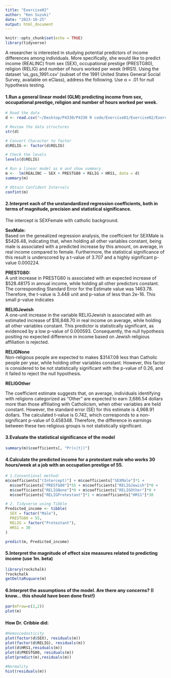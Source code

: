 ```yaml
---
title: "Exercise02"
author: "Ken Suzuki"
date: "2023-10-25"
output: html_document
---
```


```r
knitr::opts_chunk$set(echo = TRUE)
library(tidyverse)
```

A researcher is interested in studying potential predictors of income differences among individuals. More specifically, she would like to predict income (REALINC) from sex (SEX), occupational prestige (PRESTG80), religion (RELIG) and number of hours worked per week (HRS1). Using the dataset 'us_gss_1991.csv' (subset of the 1991 United States General Social Survey, available on eClass), address the following. Use α = .01 for null hypothesis testing.

#### 1.Run a general linear model (GLM) predicting income from sex, occupational prestige, religion and number of hours worked per week.

```r
# Road the data
d <- read.csv("~/Desktop/P4330/P4330 R code/Exercise01/Exercise02/Exercise02/us_gss_1991.csv")

# Review the data structures
str(d)

# Convert Character to factor
d$RELIG <- factor(d$RELIG)

# Check the levels
levels(d$RELIG)

# Run a linear model as m and show summary
m <-  lm(REALINC ~ SEX + PRESTG80 + RELIG + HRS1, data = d)
summary(m)
```

```r
# Obtain Confident Intervals
confint(m)
```

#### 2.Interpret each of the unstandardized regression coefficients, both in terms of magnitude, precision and statistical significance.

The intercept is SEXFemale with catholic background.

**SexMale:**\
Based on the genealized regression analysis, the coefficient for SEXMale is \$5426.48, indicating that, when holding all other variables constant, being male is associated with a predicted increase by this amount, on average, in real income compared to female. Furthermore, the statistical significance of this result is underscored by a t-value of 3.707 and a highly significant p-value 0.000224.

**PRESTG80:**\
A unit increase in PRESTG80 is associated with an expected increase of \$528.48175 in annual income, while holding all other predictors constant. The corresponding Standard Error for the Estimate value was 1463.78. Therefore, the t-value is 3.448 unit and p-value of less than 2e-16. This small p-value indicates

**RELIGJewish**\
A one-unit increase in the variable RELIGJewish is associated with an estimated increase of \$16,848.70 in real income on average, while holding all other variables constant. This predictor is statistically significant, as evidenced by a low p-value of 0.000593. Consequently, the null hypothesis positing no expected difference in income based on Jewish religious affiliation is rejected.

**RELIGNone**\
Non-religious people are expected to makes \$3147.08 less than Catholic people per year, while holding other variables constant. However, this factor is considered to be not statistically significant with the p-value of 0.26, and it failed to reject the null hypothesis.

**RELIGOther**

The coefficient estimate suggests that, on average, individuals identifying with religions categorized as "Other" are expected to earn 3,686.54 dollars more than those affiliating with Catholicism, when other variables are held constant. However, the standard error (SE) for this estimate is 4,968.91 dollars. The calculated t-value is 0.742, which corresponds to a non-significant p-value of 0.458348. Therefore, the difference in earnings between these two religious groups is not statistically significant.

#### 3.Evaluate the statistical significance of the model

```r
summary(m)$coefficients[, "Pr(>|t|)"]
```

#### 4.Calculate the predicted income for a protestant male who works 30 hours/week at a job with an occupation prestige of 55.

```r
# 1.Conventional method:
m$coefficients["(Intercept)"] + m$coefficients["SEXMale"]*1 +
  m$coefficients["PRESTG80"]*55 + m$coefficients["RELIGJewish"]*0 +
  m$coefficients["RELIGNone"]*0 + m$coefficients["RELIGOther"]*0 +
  m$coefficients["RELIGProtestant"]*1 + m$coefficients["HRS1"]*30

# 2. Tidyverse using Tibble
Predicted_income <- tibble(
  SEX = factor("Male"),
  PRESTG80 = 55,
  RELIG = factor("Protestant"),
  HRS1 = 30
)

predict(m, Predicted_income)
```

#### 5.Interpret the magnitude of effect size measures related to predicting income (use 1m. beta)

```r
library(rockchalk)
?rockchalk
getDeltaRsquare(m)
```

#### 6.Interpret the assumptions of the model. Are there any concerns? (I know... this should have been done first!)

```r
par(mfrow=c(2,2))
plot(m)
```

#### How Dr. Cribbie did:

```r
#Homoscedasticity
plot(factor(d$SEX), residuals(m))
plot(factor(d$RELIG), residuals(m))
plot(d$HRS1,residuals(m))
plot(d$PRESTG80, residuals(m))
plot(predict(m),residuals(m))

#Normality
hist(residuals(m))

```
